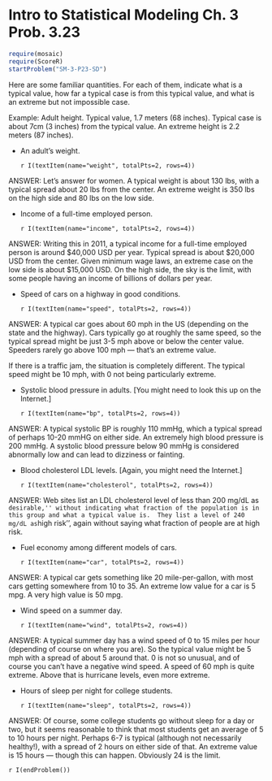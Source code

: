 Intro to Statistical Modeling Ch. 3 Prob. 3.23
========================================================
```{r include=FALSE}
require(mosaic)
require(ScoreR)
startProblem("SM-3-P23-SD")
```

Here are some familiar quantities.  For each of them, indicate what is
a typical value, how far a typical case is from this typical value,
and what is an extreme but not impossible case.

Example: Adult height.  Typical value, 1.7 meters (68 inches).  Typical case
is about 7cm (3 inches) from the typical value.  An extreme height is
2.2 meters (87 inches).

* An adult's weight.

  `r I(textItem(name="weight", totalPts=2, rows=4))`
  
<aside>
ANSWER:
Let's answer for women.  A typical weight is about 130 lbs, with a
typical spread about 20 lbs from the center.  An extreme weight is 350
lbs on the high side and 80 lbs on the low side.
</aside>

* Income of a full-time employed person.

  `r I(textItem(name="income", totalPts=2, rows=4))`

<aside>
ANSWER:
Writing this in 2011, a typical income for a full-time employed person
is around $40,000 USD per year.  Typical spread is about $20,000 USD
from the center.  Given minimum wage laws, an extreme case on the low
side is about $15,000 USD.  On the high side, the sky is the limit,
with some people having an income of billions of dollars per year.
</aside>

* Speed of cars on a highway in good conditions.

  `r I(textItem(name="speed", totalPts=2, rows=4))`
  
<aside>
ANSWER:
A typical car goes about 60 mph in the US (depending on the state and
the highway).  Cars typically go at roughly the same speed, so the
typical spread might be just 3-5 mph above or below the center value.
Speeders rarely go above 100 mph --- that's an extreme value.

If there is a traffic jam, the situation is completely different.  The
typical speed might be 10 mph, with 0 not being particularly extreme.
</aside>

* Systolic blood pressure in adults.  [You might need to look this
  up on the Internet.]

  `r I(textItem(name="bp", totalPts=2, rows=4))`
  
<aside>
ANSWER:
A typical systolic BP is roughly 110 mmHg, which a typical spread of
perhaps 10-20 mmHG on either side.  An extremely high blood pressure
is 200 mmHg.  A systolic blood pressure below 90 mmHg is considered
abnormally low and can lead to dizziness or fainting.
</aside>


* Blood cholesterol LDL levels. [Again, you might need the
  Internet.]

  `r I(textItem(name="cholesterol", totalPts=2, rows=4))`

<aside>
ANSWER:
Web sites list an LDL cholesterol level of less than 200 mg/dL as
``desirable,'' without indicating what fraction of the population is
in this group and what a typical value is.  They list a level of 240
mg/dL as ``high risk'', again without saying what fraction of people
are at high risk.  
</aside>

* Fuel economy among different models of
  cars.

  `r I(textItem(name="car", totalPts=2, rows=4))`
  
<aside>
ANSWER:
A typical car gets something like 20 mile-per-gallon, with most cars
getting somewhere from 10 to 35.  An extreme low value for a car is 5
mpg.  A very high value is 50 mpg.
</aside>

* Wind speed on a summer day.

  `r I(textItem(name="wind", totalPts=2, rows=4))`

<aside>
ANSWER:
A typical summer day has a wind speed of 0 to 15 miles per hour
(depending of course on where you are).  So the typical value might be
5 mph with a spread of about 5 around that.  0 is not so unusual, and
of course you can't have a negative wind speed.  A speed of 60 mph is
quite extreme.  Above that is hurricane levels, even more extreme.  
</aside>

* Hours of sleep per night for college students.

  `r I(textItem(name="sleep", totalPts=2, rows=4))`

<aside>
ANSWER:
Of course, some college students go without sleep for a day or two,
but it seems reasonable to think that most students get an average of
5 to 10 hours per night.  Perhaps 6-7 is typical (although not
necessarily healthy!), with a spread of 2 hours on either side of
that.  An extreme value is 15 hours --- though this can happen.
Obviously 24 is the limit.
</aside>

`r I(endProblem())`